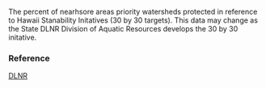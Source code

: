 The percent of nearhsore areas priority watersheds protected in reference to Hawaii Stanability Initatives (30 by 30 targets). This data may change as the State DLNR Division of Aquatic Resources develops the 30 by 30 initative.

### Reference

[DLNR](http://geoportal.hawaii.gov/datasets/marine-managed-areas-dar?geometry=-165.4%2C19.079%2C-149.745%2C22.671)
